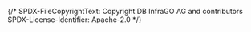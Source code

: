 {/*
    SPDX-FileCopyrightText: Copyright DB InfraGO AG and contributors
    SPDX-License-Identifier: Apache-2.0
*/}


<Meta of={ModelBadge} />

<Title />

The model badge is currently used as part of the model card.
It shows the complexity of the Capella model.

When the component is embedded, it will start with the loading screen:
<Unstyled>
    <div style={{width: "500px"}}>
        <Story of={ModelBadge.Loading}/>
    </div>
</Unstyled>

When the loading completes, it will switch to one of the specific cases.

The model badge was loaded successfully:
<Unstyled>
    <div style={{width: "500px"}}>
        <Story of={ModelBadge.Successful} />
    </div>
</Unstyled>

The model badge is not set up. In this case, there is an link to the documentation:
<Unstyled>
    <div style={{width: "500px"}}>
        <Story of={ModelBadge.NoJobConfigured} />
    </div>
</Unstyled>

The third case is that there is an error, which comes from the backend. \
We directly display the backend error in the model badge card. \
A full list of possible error messages is available in the Backend API documentation.

<Unstyled>
    <div style={{width: "500px"}}>
        <Story of={ModelBadge.GitInstanceEndpointUndefined} />
        <br />
        <Story of={ModelBadge.PipelineJobNotFound} />
    </div>
</Unstyled>
